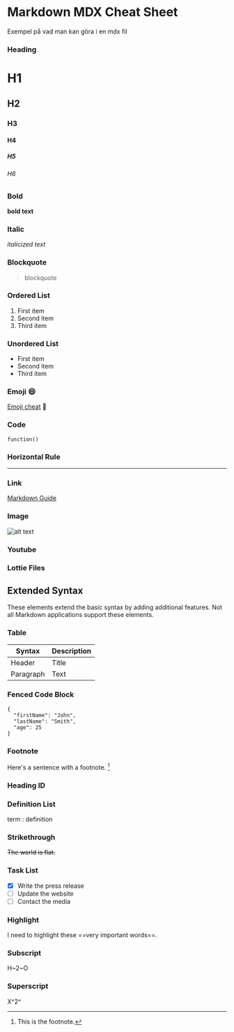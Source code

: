 # Markdown MDX Cheat Sheet

Exempel på vad man kan göra i en mdx fil

### Heading

# H1
## H2
### H3
#### H4
##### H5
###### H6

### Bold

**bold text**

### Italic

*italicized text*

### Blockquote

> blockquote

### Ordered List

1. First item
2. Second item
3. Third item

### Unordered List

- First item
- Second item
- Third item

### Emoji :smile:

[Emoji cheat](https://www.webfx.com/tools/emoji-cheat-sheet/) :book:


### Code
`function()`

### Horizontal Rule

---

### Link

[Markdown Guide](https://www.markdownguide.org)

### Image

![alt text](/stanton.jpeg)

### Youtube
<Youtube videoId="dQw4w9WgXcQ" />

### Lottie Files
<Lottie url="/lottie/404.json"/>

## Extended Syntax

These elements extend the basic syntax by adding additional features. Not all Markdown applications support these elements.

### Table

| Syntax | Description |
| ----------- | ----------- |
| Header | Title |
| Paragraph | Text |

### Fenced Code Block

```
{
  "firstName": "John",
  "lastName": "Smith",
  "age": 25
}
```

### Footnote

Here's a sentence with a footnote. [^1]

[^1]: This is the footnote.

### Heading ID


### Definition List

term
: definition

### Strikethrough

~~The world is flat.~~

### Task List

- [x] Write the press release
- [ ] Update the website
- [ ] Contact the media

### Highlight

I need to highlight these ==very important words==.

### Subscript

H~2~O

### Superscript

X^2^